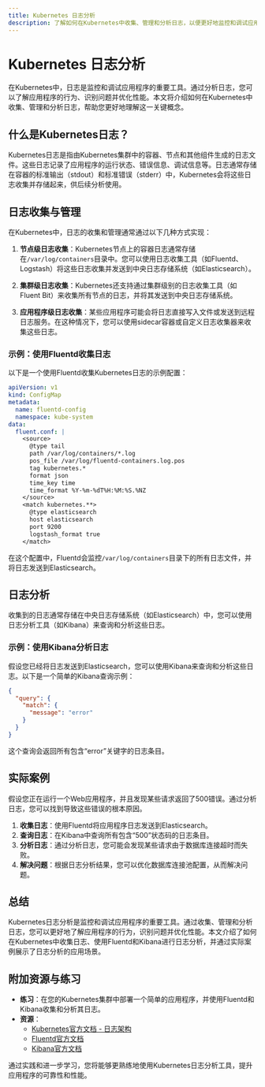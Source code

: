 ```yaml
---
title: Kubernetes 日志分析
description: 了解如何在Kubernetes中收集、管理和分析日志，以便更好地监控和调试应用程序。
---
```


# Kubernetes 日志分析

在Kubernetes中，日志是监控和调试应用程序的重要工具。通过分析日志，您可以了解应用程序的行为、识别问题并优化性能。本文将介绍如何在Kubernetes中收集、管理和分析日志，帮助您更好地理解这一关键概念。

## 什么是Kubernetes日志？

Kubernetes日志是指由Kubernetes集群中的容器、节点和其他组件生成的日志文件。这些日志记录了应用程序的运行状态、错误信息、调试信息等。日志通常存储在容器的标准输出（stdout）和标准错误（stderr）中，Kubernetes会将这些日志收集并存储起来，供后续分析使用。

## 日志收集与管理

在Kubernetes中，日志的收集和管理通常通过以下几种方式实现：

1. **节点级日志收集**：Kubernetes节点上的容器日志通常存储在`/var/log/containers`目录中。您可以使用日志收集工具（如Fluentd、Logstash）将这些日志收集并发送到中央日志存储系统（如Elasticsearch）。

2. **集群级日志收集**：Kubernetes还支持通过集群级别的日志收集工具（如Fluent Bit）来收集所有节点的日志，并将其发送到中央日志存储系统。

3. **应用程序级日志收集**：某些应用程序可能会将日志直接写入文件或发送到远程日志服务。在这种情况下，您可以使用sidecar容器或自定义日志收集器来收集这些日志。

### 示例：使用Fluentd收集日志

以下是一个使用Fluentd收集Kubernetes日志的示例配置：

```yaml
apiVersion: v1
kind: ConfigMap
metadata:
  name: fluentd-config
  namespace: kube-system
data:
  fluent.conf: |
    <source>
      @type tail
      path /var/log/containers/*.log
      pos_file /var/log/fluentd-containers.log.pos
      tag kubernetes.*
      format json
      time_key time
      time_format %Y-%m-%dT%H:%M:%S.%NZ
    </source>
    <match kubernetes.**>
      @type elasticsearch
      host elasticsearch
      port 9200
      logstash_format true
    </match>
```

在这个配置中，Fluentd会监控`/var/log/containers`目录下的所有日志文件，并将日志发送到Elasticsearch。

## 日志分析

收集到的日志通常存储在中央日志存储系统（如Elasticsearch）中，您可以使用日志分析工具（如Kibana）来查询和分析这些日志。

### 示例：使用Kibana分析日志

假设您已经将日志发送到Elasticsearch，您可以使用Kibana来查询和分析这些日志。以下是一个简单的Kibana查询示例：

```json
{
  "query": {
    "match": {
      "message": "error"
    }
  }
}
```

这个查询会返回所有包含“error”关键字的日志条目。

## 实际案例

假设您正在运行一个Web应用程序，并且发现某些请求返回了500错误。通过分析日志，您可以找到导致这些错误的根本原因。

1. **收集日志**：使用Fluentd将应用程序日志发送到Elasticsearch。
2. **查询日志**：在Kibana中查询所有包含“500”状态码的日志条目。
3. **分析日志**：通过分析日志，您可能会发现某些请求由于数据库连接超时而失败。
4. **解决问题**：根据日志分析结果，您可以优化数据库连接池配置，从而解决问题。

## 总结

Kubernetes日志分析是监控和调试应用程序的重要工具。通过收集、管理和分析日志，您可以更好地了解应用程序的行为，识别问题并优化性能。本文介绍了如何在Kubernetes中收集日志、使用Fluentd和Kibana进行日志分析，并通过实际案例展示了日志分析的应用场景。

## 附加资源与练习

- **练习**：在您的Kubernetes集群中部署一个简单的应用程序，并使用Fluentd和Kibana收集和分析其日志。
- **资源**：
  - [Kubernetes官方文档 - 日志架构](https://kubernetes.io/docs/concepts/cluster-administration/logging/)
  - [Fluentd官方文档](https://docs.fluentd.org/)
  - [Kibana官方文档](https://www.elastic.co/guide/en/kibana/current/index.html)

通过实践和进一步学习，您将能够更熟练地使用Kubernetes日志分析工具，提升应用程序的可靠性和性能。